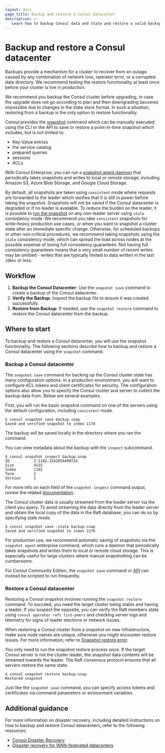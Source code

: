 ```yaml
---
layout: docs
page_title: Backup and restore a Consul datacenter
description: >-
   Learn how to backup Consul data and state and restore a valid backup using the snapshot tool.
---
```


# Backup and restore a Consul datacenter

Backups provide a mechanism for a cluster to recover from an outage caused by any combination of network loss, operator error, or a corrupted data directory. We recommend testing the restore functionality at least once before your cluster is live in production.

We recommend you backup the Consul cluster before upgrading, in case the upgrade does not go according to plan and then downgrading becomes impossible due to changes in the state store format. In such a situation, restoring from a backup is the only option to restore functionality.

Consul provides the [snapshot](/consul/commands/snapshot) command which can be manually executed using the CLI or the API to save or restore a point-in-time snapshot which includes, but is not limited to:

- Key-Value entries
- the service catalog
- prepared queries
- sessions
- ACLs 

With Consul Enterprise, you can run a [snapshot agent daemon](/consul/commands/snapshot/agent) that periodically takes snapshots and writes to local or remote storage, including Amazon S3, Azure Blob Storage, and Google Cloud Storage.

By default, all snapshots are taken using `consistent` mode where requests are forwarded to the leader which verifies that it is still in power before taking the snapshot. Snapshots will not be saved if the Consul datacenter is degraded or if no leader is available. To reduce the burden on the leader, it is possible to [run the snapshot](/consul/commands/snapshot/save) on any non-leader server using `stale` consistency mode. We recommend you take `consistent` snapshots for write-heavy production use cases, or when you want to snapshot a cluster state after an immediate specific change. Otherwise, for scheduled backups or other non-critical procedures, we recommend taking snapshots using the `stale` consistency mode, which can spread the load across nodes at the possible expense of losing full consistency guarantees. Not having full consistency guarantees means that a very small number of recent writes may be omitted - writes that are typically limited to data written in the last `100ms` or less.

## Workflow

1. **Backup the Consul Datacenter**: Use the `snapshot save` command to create a backup of the Consul datacenter.
2. **Verify the Backup**: Inspect the backup file to ensure it was created successfully.
3. **Restore from Backup**: If needed, use the `snapshot restore` command to restore the Consul datacenter from the backup.

## Where to start

To backup and restore a Consul datacenter, you will use the snapshot functionality. The following sections describe how to backup and restore a Consul datacenter using the `snapshot` command.

### Backup a Consul datacenter

The `snapshot save` command for backing up the Consul cluster state has many configuration options. In a production environment, you will want to configure ACL tokens and client certificates for security. The configuration options also allow you to specify the Consul cluster and server to collect the backup data from. Below are several examples.

First, you will run the basic snapshot command on one of the servers using the default configuration, including `consistent` mode.

```shell-session
$ consul snapshot save backup.snap
Saved and verified snapshot to index 1176
```

The backup will be saved locally in the directory where you ran the command.

You can view metadata about the backup with the `inspect` subcommand.

```shell-session
$ consul snapshot inspect backup.snap
ID           2-1182-1542056499724
Size         4115
Index        1182
Term         2
Version      1
```

For more info on each field of the `snapshot inspect` command output, review the related [documentation](/consul/commands/snapshot/inspect).

The Consul cluster data is usually streamed from the leader server via the client you query. To avoid streaming the data directly from the leader server and obtain the local copy of the data in the Raft database, you can do so by specifying stale mode.

```shell-session
$ consul snapshot save -stale backup.snap
Saved and verified snapshot to index 2276
```

For production use, we recommend automatic saving of snapshots via the `snapshot agent` enterprise command, which runs a daemon that periodically takes snapshots and writes them to local or remote cloud storage. This is especially useful for large clusters where manual snapshotting can be cumbersome.

For Consul Community Edition, the `snapshot save` command or [API](/consul/api-docs/snapshot) can instead be scripted to run frequently.

### Restore a Consul datacenter

Restoring a Consul snapshot involves running the `snapshot restore` command. To succeed, you need the target cluster being stable and having a leader. If you suspect the opposite, you can verify the Raft members state using `consul operator raft list-peers` and checking server logs and telemetry for signs of leader elections or network issues.

When restoring a Consul cluster from a snapshot on new infrastructure, make sure node names are unique, otherwise you might encounter restore issues. For more information, refer to [Snapshot restore error](/consul/docs/error-messages/consul#snapshot-restore-error).

You only need to run the snapshot restore process once. If the target Consul server is not the cluster leader, the snapshot data contents will be streamed towards the leader. The Raft consensus protocol ensures that all servers restore the same state.

```shell-session
$ consul snapshot restore backup.snap
Restored snapshot
```

Just like the `snapshot save` command, you can specify access tokens and certificates via command parameters or environment variables.

## Additional guidance

For more information on disaster recovery, including detailed instructions on how to backup and restore Consul datacenters, refer to the following resources:

- [Consul Disaster Recovery](/consul/docs/manage/disaster-recovery)
- [Disaster recovery for WAN-federated datacenters](/consul/docs/manage/disaster-recovery/federation)
